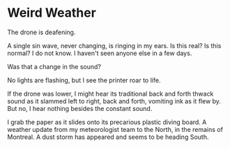 # Weird Weather

The drone is deafening.

A single sin wave, never changing, is ringing in my ears. Is this real? Is this normal? I do not know. I haven't seen anyone else in a few days.

Was that a change in the sound? 

No lights are flashing, but I see the printer roar to life. 

If the drone was lower, I might hear its traditional back and forth thwack sound as it slammed left to right, back and forth, vomiting ink as it flew by. But no, I hear nothing besides the constant sound.

I grab the paper as it slides onto its precarious plastic diving board. A weather update from my meteorologist team to the North, in the remains of Montreal. A dust storm has appeared and seems to be heading South. 
